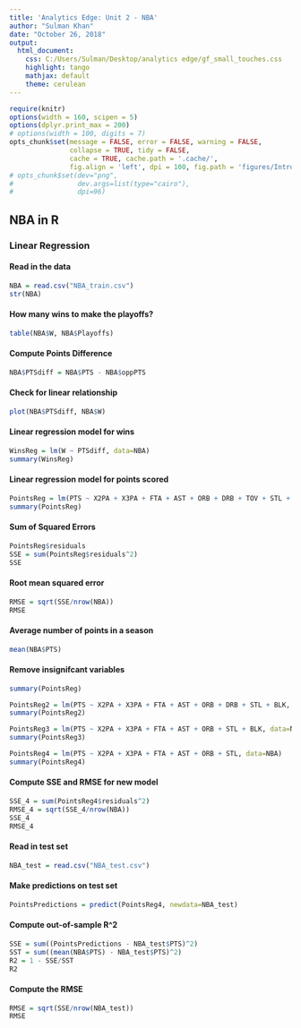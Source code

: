 ---
title: 'Analytics Edge: Unit 2 - NBA'
author: "Sulman Khan"
date: "October 26, 2018"
output: 
  html_document:
    css: C:/Users/Sulman/Desktop/analytics edge/gf_small_touches.css
    highlight: tango
    mathjax: default
    theme: cerulean
---

```{r setup, cache = FALSE, echo = FALSE, message = FALSE, warning = FALSE, tidy = FALSE}
require(knitr)
options(width = 160, scipen = 5)
options(dplyr.print_max = 200)
# options(width = 100, digits = 7)
opts_chunk$set(message = FALSE, error = FALSE, warning = FALSE, 
               collapse = TRUE, tidy = FALSE,
               cache = TRUE, cache.path = '.cache/', 
               fig.align = 'left', dpi = 100, fig.path = 'figures/Introductiontotextanalytics/')
# opts_chunk$set(dev="png", 
#                dev.args=list(type="cairo"),
#                dpi=96)
```

## NBA in R

### Linear Regression

#### Read in the data
```{r nbaread}
NBA = read.csv("NBA_train.csv")
str(NBA)
```

#### How many wins to make the playoffs?
```{r howmanywins}
table(NBA$W, NBA$Playoffs)
```

#### Compute Points Difference
```{r computerpointdiff}
NBA$PTSdiff = NBA$PTS - NBA$oppPTS
```

#### Check for linear relationship
```{r checlinrelationship}
plot(NBA$PTSdiff, NBA$W)
```

#### Linear regression model for wins
```{r linearregmodelwins}
WinsReg = lm(W ~ PTSdiff, data=NBA)
summary(WinsReg)
```

#### Linear regression model for points scored
```{r linearregpointsscored}
PointsReg = lm(PTS ~ X2PA + X3PA + FTA + AST + ORB + DRB + TOV + STL + BLK, data=NBA)
summary(PointsReg)
```

#### Sum of Squared Errors
```{r SSE}
PointsReg$residuals
SSE = sum(PointsReg$residuals^2)
SSE
```

#### Root mean squared error
```{r RMSE}
RMSE = sqrt(SSE/nrow(NBA))
RMSE
```

#### Average number of points in a season
```{r averagenumberofpoints}
mean(NBA$PTS)
```

#### Remove insignifcant variables
```{r removeinsig}
summary(PointsReg)

PointsReg2 = lm(PTS ~ X2PA + X3PA + FTA + AST + ORB + DRB + STL + BLK, data=NBA)
summary(PointsReg2)

PointsReg3 = lm(PTS ~ X2PA + X3PA + FTA + AST + ORB + STL + BLK, data=NBA)
summary(PointsReg3)

PointsReg4 = lm(PTS ~ X2PA + X3PA + FTA + AST + ORB + STL, data=NBA)
summary(PointsReg4)
```

#### Compute SSE and RMSE for new model
```{r computessermse}
SSE_4 = sum(PointsReg4$residuals^2)
RMSE_4 = sqrt(SSE_4/nrow(NBA))
SSE_4
RMSE_4
```


#### Read in test set
```{r readtestset}
NBA_test = read.csv("NBA_test.csv")
```

#### Make predictions on test set
```{r makepredtest}
PointsPredictions = predict(PointsReg4, newdata=NBA_test)
```

#### Compute out-of-sample R^2
```{r oosrsquared}
SSE = sum((PointsPredictions - NBA_test$PTS)^2)
SST = sum((mean(NBA$PTS) - NBA_test$PTS)^2)
R2 = 1 - SSE/SST
R2
```

#### Compute the RMSE
```{r computermsetest}
RMSE = sqrt(SSE/nrow(NBA_test))
RMSE
```